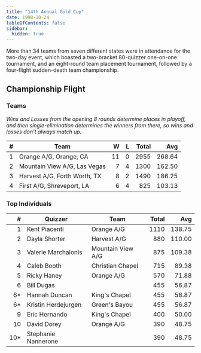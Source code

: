 ```yaml
---
title: "14th Annual Gold Cup"
date: 1998-10-24
tableOfContents: false
sidebar:
  hidden: true
---
```


More than 34 teams from seven different states were in attendance for the two-day event, which boasted a two-bracket 80-quizzer one-on-one tournament,
and an eight-round team placement tournament, followed by a four-flight sudden-death team championship.

## Championship Flight

### Teams

*Wins and Losses from the opening 8 rounds determine places in playoff, and then single-elimination determines the winners from there, so wins and losses don't always match up.*

|    # | Team                         |    W |    L | Total |    Avg |
| ---: | ---------------------------- | ---: | ---: | ----: | -----: |
|    1 | Orange A/G, Orange, CA       |   11 |    0 |  2955 | 268.64 |
|    2 | Mountain View A/G, Las Vegas |    7 |    4 |  1300 | 162.50 |
|    3 | Harvest A/G, Forth Worth, TX |    8 |    2 |  1490 | 186.25 |
|    4 | First A/G, Shreveport, LA    |    6 |    4 |   825 | 103.13 |

### Top Individuals

|    # | Quizzer             | Team              | Total |    Avg |
| ---: | ------------------- | ----------------- | ----: | -----: |
|    1 | Kent Piacenti       | Orange A/G        |  1110 | 138.75 |
|    2 | Dayla Shorter       | Harvest A/G       |   880 | 110.00 |
|    3 | Valerie Marchalonis | Mountain View A/G |   875 | 109.38 |
|    4 | Caleb Booth         | Christian Chapel  |   715 |  89.38 |
|    5 | Ricky Haney         | Orange A/G        |   570 |  71.88 |
|    6 | Bill Dugas          |                   |   455 |  56.87 |
|   6* | Hannah Duncan       | King's Chapel     |   455 |  56.87 |
|   6* | Kristin Herdejurgen | Green's Bayou     |   455 |  56.87 |
|    9 | Eric Hernando       | King's Chapel     |   400 |  50.00 |
|   10 | David Dorey         | Orange A/G        |   390 |  48.75 |
|  10* | Stephanie Nannerone |                   |   390 |  48.75 |
